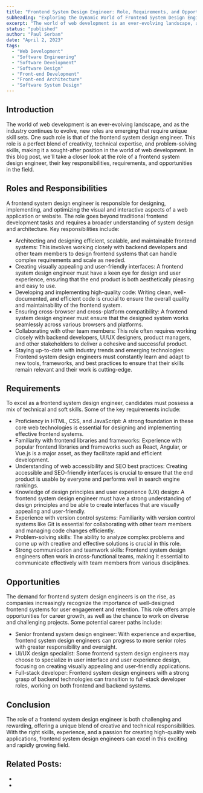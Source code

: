 ```yaml
---
title: "Frontend System Design Engineer: Role, Requirements, and Opportunities"
subheading: "Exploring the Dynamic World of Frontend System Design Engineering"
excerpt: "The world of web development is an ever-evolving landscape, and as the industry continues to evolve, new roles are emerging that require unique skill sets. One such role is that of the frontend system design engineer. This role is a perfect blend of creativity, technical expertise, and problem-solving skills, making it a sought-after position in the world of web development. In this blog post, we'll take a closer look at the role of a frontend system design engineer, their key responsibilities, requirements, and opportunities in the field."
status: "published"
author: "Paul Serban"
date: "April 2, 2023"
tags:
  - "Web Development"
  - "Software Engineering"
  - "Software Development"
  - "Software Design"
  - "Front-end Development"
  - "Front-end Architecture"
  - "Software System Design"
---
```


## Introduction

The world of web development is an ever-evolving landscape, and as the industry continues to evolve, new roles are emerging that require unique skill sets. One such role is that of the frontend system design engineer. This role is a perfect blend of creativity, technical expertise, and problem-solving skills, making it a sought-after position in the world of web development. In this blog post, we'll take a closer look at the role of a frontend system design engineer, their key responsibilities, requirements, and opportunities in the field.

## Roles and Responsibilities

A frontend system design engineer is responsible for designing, implementing, and optimizing the visual and interactive aspects of a web application or website. The role goes beyond traditional frontend development tasks and requires a broader understanding of system design and architecture. Key responsibilities include:
- Architecting and designing efficient, scalable, and maintainable frontend systems: This involves working closely with backend developers and other team members to design frontend systems that can handle complex requirements and scale as needed.
- Creating visually appealing and user-friendly interfaces: A frontend system design engineer must have a keen eye for design and user experience, ensuring that the end product is both aesthetically pleasing and easy to use.
- Developing and implementing high-quality code: Writing clean, well-documented, and efficient code is crucial to ensure the overall quality and maintainability of the frontend system.
- Ensuring cross-browser and cross-platform compatibility: A frontend system design engineer must ensure that the designed system works seamlessly across various browsers and platforms.
- Collaborating with other team members: This role often requires working closely with backend developers, UI/UX designers, product managers, and other stakeholders to deliver a cohesive and successful product.
- Staying up-to-date with industry trends and emerging technologies: Frontend system design engineers must constantly learn and adapt to new tools, frameworks, and best practices to ensure that their skills remain relevant and their work is cutting-edge.

## Requirements

To excel as a frontend system design engineer, candidates must possess a mix of technical and soft skills. Some of the key requirements include:
- Proficiency in HTML, CSS, and JavaScript: A strong foundation in these core web technologies is essential for designing and implementing effective frontend systems.
- Familiarity with frontend libraries and frameworks: Experience with popular frontend libraries and frameworks such as React, Angular, or Vue.js is a major asset, as they facilitate rapid and efficient development.
- Understanding of web accessibility and SEO best practices: Creating accessible and SEO-friendly interfaces is crucial to ensure that the end product is usable by everyone and performs well in search engine rankings.
- Knowledge of design principles and user experience (UX) design: A frontend system design engineer must have a strong understanding of design principles and be able to create interfaces that are visually appealing and user-friendly.
- Experience with version control systems: Familiarity with version control systems like Git is essential for collaborating with other team members and managing code changes efficiently.
- Problem-solving skills: The ability to analyze complex problems and come up with creative and effective solutions is crucial in this role.
- Strong communication and teamwork skills: Frontend system design engineers often work in cross-functional teams, making it essential to communicate effectively with team members from various disciplines.

## Opportunities

The demand for frontend system design engineers is on the rise, as companies increasingly recognize the importance of well-designed frontend systems for user engagement and retention. This role offers ample opportunities for career growth, as well as the chance to work on diverse and challenging projects. Some potential career paths include:

- Senior frontend system design engineer: With experience and expertise, frontend system design engineers can progress to more senior roles with greater responsibility and oversight.
- UI/UX design specialist: Some frontend system design engineers may choose to specialize in user interface and user experience design, focusing on creating visually appealing and user-friendly applications.
- Full-stack developer: Frontend system design engineers with a strong grasp of backend technologies can transition to full-stack developer roles, working on both frontend and backend systems.

## Conclusion
The role of a frontend system design engineer is both challenging and rewarding, offering a unique blend of creative and technical responsibilities. With the right skills, experience, and a passion for creating high-quality web applications, frontend system design engineers can excel in this exciting and rapidly growing field.

## Related Posts:
- <Link href="/blog/posts/the-think-build-architect-mindset-in-web-development" label={`The Think-Build-Architect Mindset in Web Development`} isInternal={true} />
- <Link href="/blog/posts/sdlc-basics-best-practices-pitfalls" label={`An Introduction to the Software Development Lifecycle (SDLC): A Comprehensive Overview`} isInternal={true} />